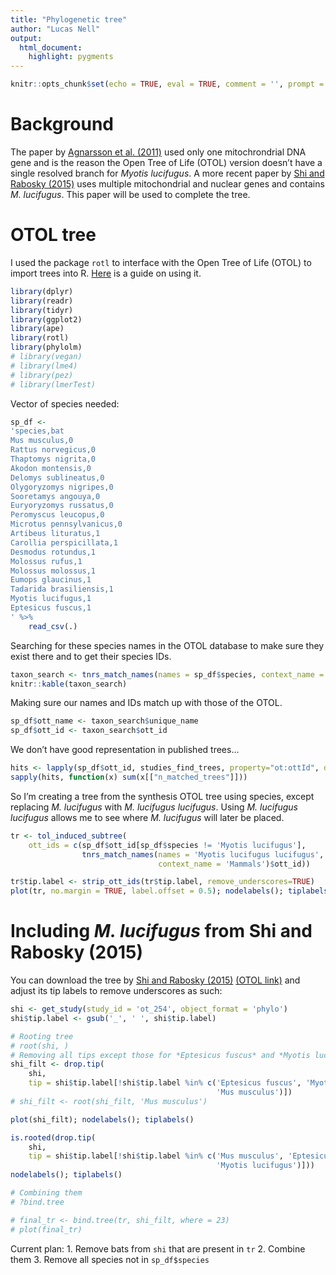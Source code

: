 ```yaml
---
title: "Phylogenetic tree"
author: "Lucas Nell"
output:
  html_document:
    highlight: pygments
---
```


```r
knitr::opts_chunk$set(echo = TRUE, eval = TRUE, comment = '', prompt = FALSE)
```


# Background

The paper by 
[Agnarsson et al. (2011)](http://dx.doi.org/10.1371/currents.RRN1212) used only one
mitochrondrial DNA gene and is the reason the Open Tree of Life (OTOL) version doesn't 
have a single resolved branch for *Myotis lucifugus*. A more recent paper by 
[Shi and Rabosky (2015)](http://onlinelibrary.wiley.com/doi/10.1111/evo.12681/abstract) 
uses multiple mitochondrial and nuclear genes and contains *M. lucifugus*.
This paper will be used to complete the tree.


# OTOL tree

I used the package `rotl` to interface with the Open Tree of Life (OTOL) to import trees
into R. [Here](https://cran.r-project.org/web/packages/rotl/vignettes/data_mashups.html)
is a guide on using it.

```r
library(dplyr)
library(readr)
library(tidyr)
library(ggplot2)
library(ape)
library(rotl)
library(phylolm)
# library(vegan)
# library(lme4)
# library(pez)
# library(lmerTest)
```


Vector of species needed:

```r
sp_df <- 
'species,bat
Mus musculus,0
Rattus norvegicus,0
Thaptomys nigrita,0
Akodon montensis,0
Delomys sublineatus,0
Olygoryzomys nigripes,0
Sooretamys angouya,0
Euryoryzomys russatus,0
Peromyscus leucopus,0
Microtus pennsylvanicus,0
Artibeus lituratus,1
Carollia perspicillata,1
Desmodus rotundus,1
Molossus rufus,1
Molossus molossus,1
Eumops glaucinus,1
Tadarida brasiliensis,1
Myotis lucifugus,1
Eptesicus fuscus,1
' %>% 
    read_csv(.)
```


Searching for these species names in the OTOL database to make sure they exist there and 
to get their species IDs.

```r
taxon_search <- tnrs_match_names(names = sp_df$species, context_name = 'Mammals')
knitr::kable(taxon_search)
```


Making sure our names and IDs match up with those of the OTOL.

```r
sp_df$ott_name <- taxon_search$unique_name
sp_df$ott_id <- taxon_search$ott_id
```


We don't have good representation in published trees...

```r
hits <- lapply(sp_df$ott_id, studies_find_trees, property="ot:ottId", detailed = FALSE)
sapply(hits, function(x) sum(x[["n_matched_trees"]]))
```

So I'm creating a tree from 
the synthesis OTOL tree using species, except replacing *M. lucifugus* with 
*M. lucifugus lucifugus*. Using *M. lucifugus lucifugus* allows me to see where
*M. lucifugus* will later be placed.

```r
tr <- tol_induced_subtree(
    ott_ids = c(sp_df$ott_id[sp_df$species != 'Myotis lucifugus'],
                tnrs_match_names(names = 'Myotis lucifugus lucifugus', 
                                 context_name = 'Mammals')$ott_id))

tr$tip.label <- strip_ott_ids(tr$tip.label, remove_underscores=TRUE)
plot(tr, no.margin = TRUE, label.offset = 0.5); nodelabels(); tiplabels()
```





# Including *M. lucifugus* from Shi and Rabosky (2015)

You can download the tree by 
[Shi and Rabosky (2015)](http://onlinelibrary.wiley.com/doi/10.1111/evo.12681/abstract)
[(OTOL link)](https://tree.opentreeoflife.org/curator/study/view/ot_254)
and adjust its tip labels to remove underscores as such:

```r
shi <- get_study(study_id = 'ot_254', object_format = 'phylo')
shi$tip.label <- gsub('_', ' ', shi$tip.label)
```


```r
# Rooting tree
# root(shi, )
# Removing all tips except those for *Eptesicus fuscus* and *Myotis lucifugus*
shi_filt <- drop.tip(
    shi, 
    tip = shi$tip.label[!shi$tip.label %in% c('Eptesicus fuscus', 'Myotis lucifugus', 
                                              'Mus musculus')])
# shi_filt <- root(shi_filt, 'Mus musculus')

plot(shi_filt); nodelabels(); tiplabels()
```


```r
is.rooted(drop.tip(
    shi, 
    tip = shi$tip.label[!shi$tip.label %in% c('Mus musculus', 'Eptesicus fuscus', 
                                              'Myotis lucifugus')]))
nodelabels(); tiplabels()
```



```r
# Combining them
# ?bind.tree

# final_tr <- bind.tree(tr, shi_filt, where = 23)
# plot(final_tr)
```



Current plan:
1. Remove bats from `shi` that are present in `tr`
2. Combine them
3. Remove all species not in `sp_df$species`
